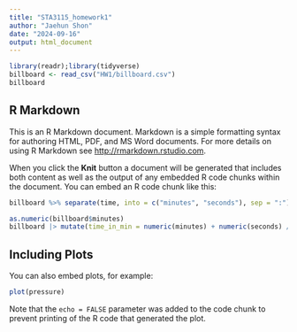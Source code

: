 ```yaml
---
title: "STA3115_homework1"
author: "Jaehun Shon"
date: "2024-09-16"
output: html_document
---
```


```r
library(readr);library(tidyverse)
billboard <- read_csv("HW1/billboard.csv")
billboard
```

## R Markdown

This is an R Markdown document. Markdown is a simple formatting syntax for authoring HTML, PDF, and MS Word documents. For more details on using R Markdown see <http://rmarkdown.rstudio.com>.

When you click the **Knit** button a document will be generated that includes both content as well as the output of any embedded R code chunks within the document. You can embed an R code chunk like this:

```r
billboard %>% separate(time, into = c("minutes", "seconds"), sep = ":") %>% .[, c("year", "artist.inverted", "track", "minutes", "seconds")]
```
```r
as.numeric(billboard$minutes)
billboard |> mutate(time_in_min = numeric(minutes) + numeric(seconds) / 60)
```
## Including Plots

You can also embed plots, for example:

```r
plot(pressure)
```

Note that the `echo = FALSE` parameter was added to the code chunk to prevent printing of the R code that generated the plot.
